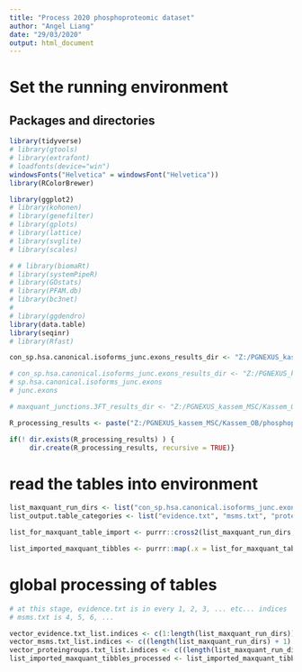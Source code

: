 ---
title: "Process 2020 phosphoproteomic dataset"
author: "Angel Liang"
date: "29/03/2020"
output: html_document
---

# Set the running environment

## Packages and directories

```{r}

library(tidyverse)
# library(gtools)
# library(extrafont)
# loadfonts(device="win")
windowsFonts("Helvetica" = windowsFont("Helvetica"))
library(RColorBrewer)

library(ggplot2)
# library(kohonen)
# library(genefilter)
# library(gplots)
# library(lattice)
# library(svglite)
# library(scales)

# # library(biomaRt)
# library(systemPipeR)
# library(GOstats)
# library(PFAM.db)
# library(bc3net)
# 
# library(ggdendro)
library(data.table)
library(seqinr)
# library(Rfast)

con_sp.hsa.canonical.isoforms_junc.exons_results_dir <- "Z:/PGNEXUS_kassem_MSC/Kassem_OB/phosphoproteomic_analysis/analysis_maxquant/results/2020_phosphoproteome_alltimepoints_con_sp.canonical.isoforms_PC/"

# con_sp.hsa.canonical.isoforms_junc.exons_results_dir <- "Z:/PGNEXUS_kassem_MSC/Kassem_OB/phosphoproteomic_analysis/analysis_maxquant/results/"
# sp.hsa.canonical.isoforms_junc.exons
# junc.exons

# maxquant_junctions.3FT_results_dir <- "Z:/PGNEXUS_kassem_MSC/Kassem_OB_fastqc/proteome_validation/results_maxquant/run_1_PGNEXUS_OBseries_allsamples_angel.junctions.3FT/txt/"

R_processing_results <- paste("Z:/PGNEXUS_kassem_MSC/Kassem_OB/phosphoproteomic_analysis/analysis_maxquant/results/R_processing_results/", sep="")

if(! dir.exists(R_processing_results) ) {
     dir.create(R_processing_results, recursive = TRUE)}

```

# read the tables into environment

```{r}

list_maxquant_run_dirs <- list("con_sp.hsa.canonical.isoforms_junc.exons_results_dir" = maxquant_sp.canon_sp.isoform_junctions.3FT_results_dir)
list_output.table_categories <- list("evidence.txt", "msms.txt", "proteinGroups.txt")

list_for_maxquant_table_import <- purrr::cross2(list_maxquant_run_dirs, list_output.table_categories)

list_imported_maxquant_tibbles <- purrr::map(.x = list_for_maxquant_table_import, .f = ~read.delim(paste(.x[[1]], .x[[2]], sep = ""), stringsAsFactors = FALSE, row.names = NULL, sep = "\t") %>% as_tibble)

```

# global processing of tables

```{r}

# at this stage, evidence.txt is in every 1, 2, 3, ... etc... indices
# msms.txt is 4, 5, 6, ...

vector_evidence.txt_list.indices <- c(1:length(list_maxquant_run_dirs))
vector_msms.txt_list.indices <- c((length(list_maxquant_run_dirs) + 1):(length(list_maxquant_run_dirs) * 2))
vector_proteingroups.txt_list.indices <- c((length(list_maxquant_run_dirs) * 2 + 1):(length(list_maxquant_run_dirs) * 3))
list_imported_maxquant_tibbles_processed <- list_imported_maxquant_tibbles %>% modify_at(.at = vector_evidence.txt_list.indices, 
                                                                                       .f = ~dplyr::filter(.x, MS.MS.count != 0) %>% dplyr::arrange(., PEP))

```
